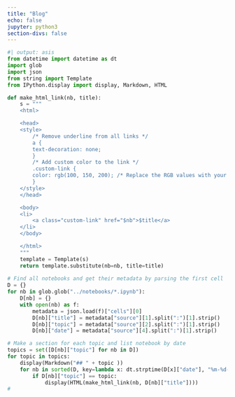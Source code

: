 ```yaml
---
title: "Blog"
echo: false
jupyter: python3
section-divs: false
---
```


```python
#| output: asis
from datetime import datetime as dt
import glob
import json
from string import Template
from IPython.display import display, Markdown, HTML

def make_html_link(nb, title):
    s = """
    <html>

    <head>
    <style>
        /* Remove underline from all links */
        a {
        text-decoration: none;
        }
        /* Add custom color to the link */
        .custom-link {
        color: rgb(100, 150, 200); /* Replace the RGB values with your desired color */
        }
    </style>
    </head>

    <body>
    <li>
        <a class="custom-link" href="$nb">$title</a>
    </li>
    </body>

    </html>
    """
    template = Template(s)
    return template.substitute(nb=nb, title=title)
                
# Find all notebooks and get their metadata by parsing the first cell
D = {}
for nb in glob.glob("../notebooks/*.ipynb"):
    D[nb] = {}
    with open(nb) as f:
        metadata = json.load(f)["cells"][0]
        D[nb]["title"] = metadata["source"][1].split(":")[1].strip()
        D[nb]["topic"] = metadata["source"][2].split(":")[1].strip()
        D[nb]["date"] = metadata["source"][4].split(":")[1].strip()

# Make a section for each topic and list notebook by date
topics = set([D[nb]["topic"] for nb in D])
for topic in topics:
    display(Markdown("## " + topic ))
    for nb in sorted(D, key=lambda x: dt.strptime(D[x]["date"], "%m-%d-%Y"), reverse=True):
        if D[nb]["topic"] == topic:
            display(HTML(make_html_link(nb, D[nb]["title"])))
# 
```
